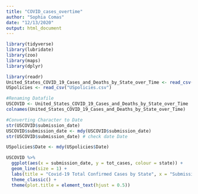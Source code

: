 ```yaml
---
title: "COVID_cases_overtime"
author: "Sophia Comas"
date: "12/13/2020"
output: html_document
---
```


```r
library(tidyverse)
library(lubridate)
library(zoo)
library(maps)
library(dplyr)

library(readr)
United_States_COVID_19_Cases_and_Deaths_by_State_over_Time <- read_csv("United_States_COVID-19_Cases_and_Deaths_by_State_over_Time.csv")
USpolicies <- read_csv("USpolicies.csv")

#Renaming Datafile
USCOVID <- United_States_COVID_19_Cases_and_Deaths_by_State_over_Time 
colnames(United_States_COVID_19_Cases_and_Deaths_by_State_over_Time)

#Converting Character to Date
str(USCOVID$submission_date)
USCOVID$submission_date <- mdy(USCOVID$submission_date)
str(USCOVID$submission_date) # check date Date

USpolicies$Date <- mdy(USpolicies$Date)

USCOVID %>% 
  ggplot(aes(x = submission_date, y = tot_cases, colour = state)) + 
  geom_line(size = 1) +
  labs(title = "Covid-19 Total Confirmed Cases by State", x = "Submission Date", y = "Total Number of Cases") +
  theme_classic() +
  theme(plot.title = element_text(hjust = 0.5))

```
